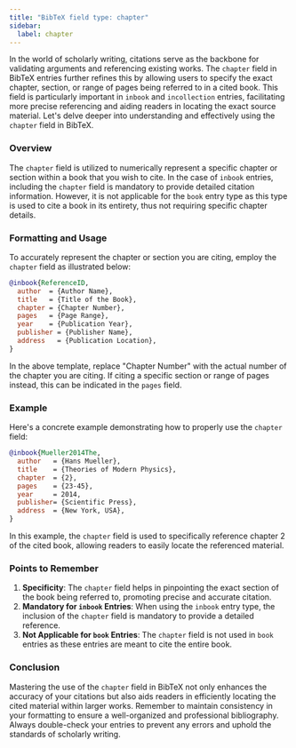```yaml
---
title: "BibTeX field type: chapter"
sidebar:
  label: chapter
---
```



In the world of scholarly writing, citations serve as the backbone for validating arguments and referencing existing works. The `chapter` field in BibTeX entries further refines this by allowing users to specify the exact chapter, section, or range of pages being referred to in a cited book. This field is particularly important in `inbook` and `incollection` entries, facilitating more precise referencing and aiding readers in locating the exact source material. Let's delve deeper into understanding and effectively using the `chapter` field in BibTeX.

<CiteDrive />

### Overview

The `chapter` field is utilized to numerically represent a specific chapter or section within a book that you wish to cite. In the case of `inbook` entries, including the `chapter` field is mandatory to provide detailed citation information. However, it is not applicable for the `book` entry type as this type is used to cite a book in its entirety, thus not requiring specific chapter details.

### Formatting and Usage

To accurately represent the chapter or section you are citing, employ the `chapter` field as illustrated below:

```bibtex
@inbook{ReferenceID,
  author  = {Author Name},
  title   = {Title of the Book},
  chapter = {Chapter Number},
  pages   = {Page Range},
  year    = {Publication Year},
  publisher = {Publisher Name},
  address   = {Publication Location},
}
```

In the above template, replace "Chapter Number" with the actual number of the chapter you are citing. If citing a specific section or range of pages instead, this can be indicated in the `pages` field.

### Example

Here's a concrete example demonstrating how to properly use the `chapter` field:

```bibtex
@inbook{Mueller2014The,
  author   = {Hans Mueller},
  title    = {Theories of Modern Physics},
  chapter  = {2},
  pages    = {23-45},
  year     = 2014,
  publisher= {Scientific Press},
  address  = {New York, USA},
}
```

In this example, the `chapter` field is used to specifically reference chapter 2 of the cited book, allowing readers to easily locate the referenced material.

### Points to Remember

1. **Specificity**: The `chapter` field helps in pinpointing the exact section of the book being referred to, promoting precise and accurate citation.
2. **Mandatory for `inbook` Entries**: When using the `inbook` entry type, the inclusion of the `chapter` field is mandatory to provide a detailed reference.
3. **Not Applicable for `book` Entries**: The `chapter` field is not used in `book` entries as these entries are meant to cite the entire book.



### Conclusion

Mastering the use of the `chapter` field in BibTeX not only enhances the accuracy of your citations but also aids readers in efficiently locating the cited material within larger works. Remember to maintain consistency in your formatting to ensure a well-organized and professional bibliography. Always double-check your entries to prevent any errors and uphold the standards of scholarly writing.